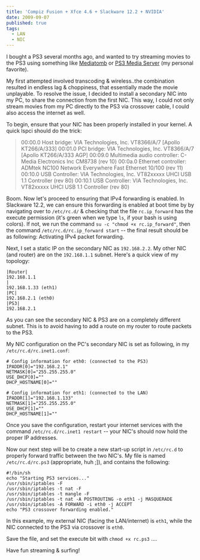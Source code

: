 ```yaml
---
title: 'Compiz Fusion + Xfce 4.6 + Slackware 12.2 + NVIDIA'
date: 2009-09-07
published: true
tags:
  - LAN
  - NIC
---
```


I bought a PS3 several months ago, and wanted to try streaming movies to the PS3 using something like [Mediatomb](https://wiki.archlinux.org/index.php/MediaTomb) or [PS3 Media Server](https://github.com/ps3mediaserver/ps3mediaserver) (my personal favorite).

My first attempted involved transcoding & wireless..the combination resulted in endless lag & choppiness, that essentially made the movie unplayable. To resolve the issue, I decided to install a secondary NIC into my PC, to share the connection from the first NIC. This way, I could not only stream movies from my PC directly to the PS3 via crossover cable, I could also access the internet as well.

To begin, ensure that your NIC has been properly installed in your kernel. A quick lspci should do the trick:

> 00:00.0 Host bridge: VIA Technologies, Inc. VT8366/A/7 [Apollo KT266/A/333]
> 00:01.0 PCI bridge: VIA Technologies, Inc. VT8366/A/7 [Apollo KT266/A/333 AGP]
> 00:09.0 Multimedia audio controller: C-Media Electronics Inc CM8738 (rev 10)
> 00:0a.0 Ethernet controller: ADMtek NC100 Network Everywhere Fast Ethernet 10/100 (rev 11)
> 00:10.0 USB Controller: VIA Technologies, Inc. VT82xxxxx UHCI USB 1.1 Controller (rev 80)
> 00:10.1 USB Controller: VIA Technologies, Inc. VT82xxxxx UHCI USB 1.1 Controller (rev 80)

Boom. Now let's proceed to ensuring that IPv4 forwarding is enabled. In Slackware 12.2, we can ensure this forwarding is enabled at boot time by by navigating over to `/etc/rc.d/` & checking that the file `rc.ip_forward` has the execute permission (it's green when we type `ls`, if your bash is using colors). If not, we run the command `su -c "chmod +x rc.ip_forward"`, then the command `/etc/rc.d/rc.ip_forward start` -- the final result should be as following: Activating IPv4 packet forwarding.

Next, I set a static IP on the secondary NIC as `192.168.2.2`. My other NIC (and router) are on the `192.168.1.1` subnet. Here's a quick view of my topology:

```
|Router|
192.168.1.1
|
192.168.1.33 (eth1)
|PC|
192.168.2.1 (eth0)
|PS3|
192.168.2.1
```

As you can see the secondary NIC & PS3 are on a completely different subnet. This is to avoid having to add a route on my router to route packets to the PS3.

My NIC configuration on the PC's secondary NIC is set as following, in my `/etc/rc.d/rc.inet1.conf`:

```
# Config information for eth0: (connected to the PS3)
IPADDR[0]="192.168.2.1"
NETMASK[0]="255.255.255.0"
USE_DHCP[0]=""
DHCP_HOSTNAME[0]=""

# Config information for eth1: (connected to the LAN)
IPADDR[1]="192.168.1.133"
NETMASK[1]="255.255.255.0"
USE_DHCP[1]=""
DHCP_HOSTNAME[1]=""
```

Once you save the configuration, restart your internet services with the command `/etc/rc.d/rc.inet1 restart` -- your NIC's should now hold the proper IP addresses.

Now our next step will be to create a new start-up script in `/etc/rc.d` to properly forward traffic between the two NIC's. My file is named `/etc/rc.d/rc.ps3` (appropriate, huh ;]), and contains the following:

```
#!/bin/sh
echo "Starting PS3 services..."
/usr/sbin/iptables -F
/usr/sbin/iptables -t nat -F
/usr/sbin/iptables -t mangle -F
/usr/sbin/iptables -t nat -A POSTROUTING -o eth1 -j MASQUERADE
/usr/sbin/iptables -A FORWARD -i eth0 -j ACCEPT
echo "PS3 crossover forwarding enabled."
```

In this example, my external NIC (facing the LAN/internet) is `eth1`, while the NIC connected to the PS3 via crossover is `eth0`.

Save the file, and set the execute bit with `chmod +x rc.ps3` ....

Have fun streaming & surfing!
